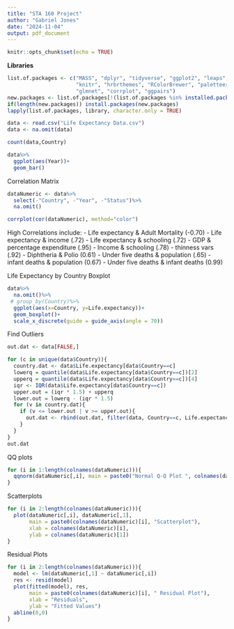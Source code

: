 ---
title: "STA 160 Project"
author: "Gabriel Jones"
date: "2024-11-04"
output: pdf_document
---

```{r setup, include=FALSE}
knitr::opts_chunk$set(echo = TRUE)
```

**Libraries**
```{r echo=F}
list.of.packages <- c("MASS", "dplyr", "tidyverse", "ggplot2", "leaps", "boot", 
                      "knitr", "hrbrthemes", "RColorBrewer", "paletteer", 
                      "glmnet", "corrplot", "ggpairs")
new.packages <- list.of.packages[!(list.of.packages %in% installed.packages()[,"Package"])]
if(length(new.packages)) install.packages(new.packages)
lapply(list.of.packages, library, character.only = TRUE)
```


```{r}
data <- read.csv("Life Expectancy Data.csv")
data <- na.omit(data)
```

```{r}
count(data,Country)
```

```{r}
data%>%
  ggplot(aes(Year))+
  geom_bar()
```

Correlation Matrix
```{r}
dataNumeric <- data%>%
  select(-"Country", -"Year", -"Status")%>%
  na.omit()

corrplot(cor(dataNumeric), method="color")
```
High Correlations include:
- Life expectancy & Adult Mortality (-0.70)
- Life expectancy & income (.72)
- Life expectancy & schooling (.72)
- GDP & percentage expenditure (.95)
- Income & schooling (.78)
- thinness vars (.92)
- Diphtheria & Polio (0.61)
- Under five deaths & population (.65)
- infant deaths & population (0.67)
- Under five deaths & infant deaths (0.99)

Life Expectancy by Country Boxplot
```{r}
data%>%
  na.omit()%>%
 # group_by(Country)%>%
  ggplot(aes(x=Country, y=Life.expectancy))+
  geom_boxplot()+
  scale_x_discrete(guide = guide_axis(angle = 70))
```
Find Outliers

```{r}
out.dat <- data[FALSE,]

for (c in unique(data$Country)){
  country.dat <- data$Life.expectancy[data$Country==c]
  lowerq = quantile(data$Life.expectancy[data$Country==c])[2]
  upperq = quantile(data$Life.expectancy[data$Country==c])[4]
  iqr <- IQR(data$Life.expectancy[data$Country==c])
  upper.out = (iqr * 1.5) + upperq
  lower.out = lowerq - (iqr * 1.5)
  for (v in country.dat){
    if (v <= lower.out | v >= upper.out){
      out.dat <- rbind(out.dat, filter(data, Country==c, Life.expectancy==v))
    }
  }
}
out.dat
```

QQ plots
```{r}
for (i in 1:length(colnames(dataNumeric))){
  qqnorm(dataNumeric[,i], main = paste0("Normal Q-Q Plot ", colnames(dataNumeric)[i]))
}
```

Scatterplots
```{r}
for (i in 2:length(colnames(dataNumeric))){
  plot(dataNumeric[,i], dataNumeric[,1], 
       main = paste0(colnames(dataNumeric)[i], "Scatterplot"),
       xlab = colnames(dataNumeric)[i],
       ylab = colnames(dataNumeric)[1])
}
```

Residual Plots
```{r}
for (i in 2:length(colnames(dataNumeric))){
  model <- lm(dataNumeric[,1] ~ dataNumeric[,i])
  res <- resid(model)
  plot(fitted(model), res,
       main = paste0(colnames(dataNumeric)[i], " Residual Plot"),
       xlab = "Residuals",
       ylab = "Fitted Values")
  abline(0,0) 
}
```

